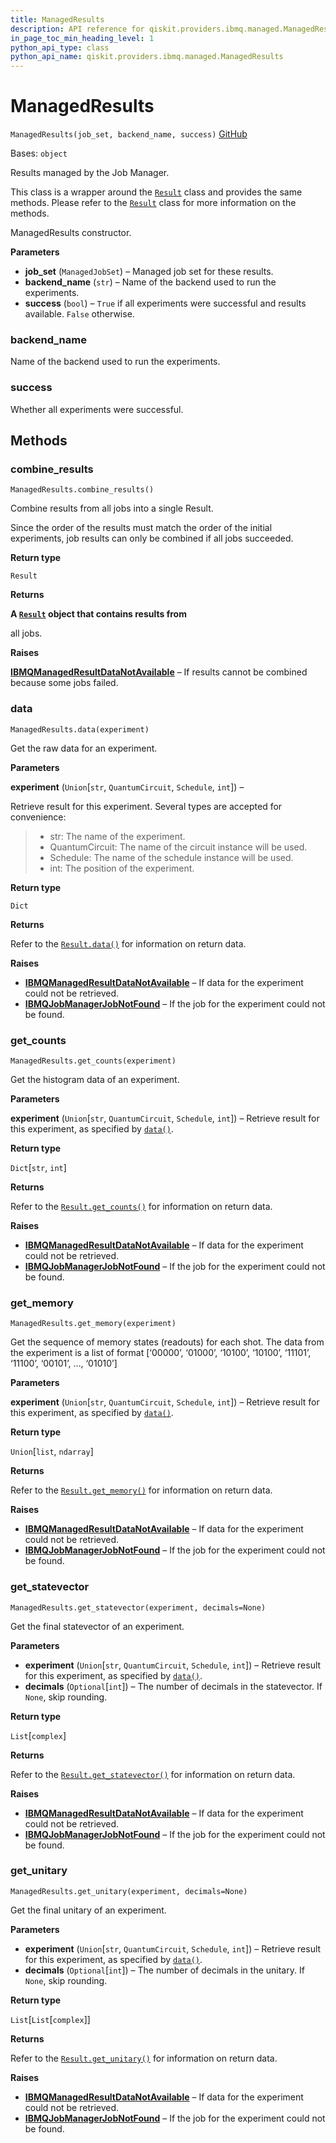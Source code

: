 ```yaml
---
title: ManagedResults
description: API reference for qiskit.providers.ibmq.managed.ManagedResults
in_page_toc_min_heading_level: 1
python_api_type: class
python_api_name: qiskit.providers.ibmq.managed.ManagedResults
---
```


# ManagedResults

<span id="qiskit.providers.ibmq.managed.ManagedResults" />

`ManagedResults(job_set, backend_name, success)` [GitHub](https://github.com/qiskit/qiskit-ibmq-provider/tree/stable/0.17/qiskit/providers/ibmq/managed/managedresults.py "view source code")

Bases: `object`

Results managed by the Job Manager.

This class is a wrapper around the [`Result`](qiskit.result.Result "qiskit.result.Result") class and provides the same methods. Please refer to the [`Result`](qiskit.result.Result "qiskit.result.Result") class for more information on the methods.

ManagedResults constructor.

**Parameters**

*   **job\_set** (`ManagedJobSet`) – Managed job set for these results.
*   **backend\_name** (`str`) – Name of the backend used to run the experiments.
*   **success** (`bool`) – `True` if all experiments were successful and results available. `False` otherwise.

<span id="qiskit.providers.ibmq.managed.ManagedResults.backend_name" />

### backend\_name

Name of the backend used to run the experiments.

<span id="qiskit.providers.ibmq.managed.ManagedResults.success" />

### success

Whether all experiments were successful.

## Methods

### combine\_results

<span id="qiskit.providers.ibmq.managed.ManagedResults.combine_results" />

`ManagedResults.combine_results()`

Combine results from all jobs into a single Result.

<Admonition title="Note" type="note">
  Since the order of the results must match the order of the initial experiments, job results can only be combined if all jobs succeeded.
</Admonition>

**Return type**

`Result`

**Returns**

**A [`Result`](qiskit.result.Result "qiskit.result.Result") object that contains results from**

all jobs.

**Raises**

[**IBMQManagedResultDataNotAvailable**](qiskit.providers.ibmq.managed.IBMQManagedResultDataNotAvailable "qiskit.providers.ibmq.managed.IBMQManagedResultDataNotAvailable") – If results cannot be combined because some jobs failed.

### data

<span id="qiskit.providers.ibmq.managed.ManagedResults.data" />

`ManagedResults.data(experiment)`

Get the raw data for an experiment.

**Parameters**

**experiment** (`Union`\[`str`, `QuantumCircuit`, `Schedule`, `int`]) –

Retrieve result for this experiment. Several types are accepted for convenience:

> *   str: The name of the experiment.
> *   QuantumCircuit: The name of the circuit instance will be used.
> *   Schedule: The name of the schedule instance will be used.
> *   int: The position of the experiment.

**Return type**

`Dict`

**Returns**

Refer to the [`Result.data()`](qiskit.result.Result#data "qiskit.result.Result.data") for information on return data.

**Raises**

*   [**IBMQManagedResultDataNotAvailable**](qiskit.providers.ibmq.managed.IBMQManagedResultDataNotAvailable "qiskit.providers.ibmq.managed.IBMQManagedResultDataNotAvailable") – If data for the experiment could not be retrieved.
*   [**IBMQJobManagerJobNotFound**](qiskit.providers.ibmq.managed.IBMQJobManagerJobNotFound "qiskit.providers.ibmq.managed.IBMQJobManagerJobNotFound") – If the job for the experiment could not be found.

### get\_counts

<span id="qiskit.providers.ibmq.managed.ManagedResults.get_counts" />

`ManagedResults.get_counts(experiment)`

Get the histogram data of an experiment.

**Parameters**

**experiment** (`Union`\[`str`, `QuantumCircuit`, `Schedule`, `int`]) – Retrieve result for this experiment, as specified by [`data()`](qiskit.providers.ibmq.managed.ManagedResults#data "qiskit.providers.ibmq.managed.ManagedResults.data").

**Return type**

`Dict`\[`str`, `int`]

**Returns**

Refer to the [`Result.get_counts()`](qiskit.result.Result#get_counts "qiskit.result.Result.get_counts") for information on return data.

**Raises**

*   [**IBMQManagedResultDataNotAvailable**](qiskit.providers.ibmq.managed.IBMQManagedResultDataNotAvailable "qiskit.providers.ibmq.managed.IBMQManagedResultDataNotAvailable") – If data for the experiment could not be retrieved.
*   [**IBMQJobManagerJobNotFound**](qiskit.providers.ibmq.managed.IBMQJobManagerJobNotFound "qiskit.providers.ibmq.managed.IBMQJobManagerJobNotFound") – If the job for the experiment could not be found.

### get\_memory

<span id="qiskit.providers.ibmq.managed.ManagedResults.get_memory" />

`ManagedResults.get_memory(experiment)`

Get the sequence of memory states (readouts) for each shot. The data from the experiment is a list of format \[‘00000’, ‘01000’, ‘10100’, ‘10100’, ‘11101’, ‘11100’, ‘00101’, …, ‘01010’]

**Parameters**

**experiment** (`Union`\[`str`, `QuantumCircuit`, `Schedule`, `int`]) – Retrieve result for this experiment, as specified by [`data()`](qiskit.providers.ibmq.managed.ManagedResults#data "qiskit.providers.ibmq.managed.ManagedResults.data").

**Return type**

`Union`\[`list`, `ndarray`]

**Returns**

Refer to the [`Result.get_memory()`](qiskit.result.Result#get_memory "qiskit.result.Result.get_memory") for information on return data.

**Raises**

*   [**IBMQManagedResultDataNotAvailable**](qiskit.providers.ibmq.managed.IBMQManagedResultDataNotAvailable "qiskit.providers.ibmq.managed.IBMQManagedResultDataNotAvailable") – If data for the experiment could not be retrieved.
*   [**IBMQJobManagerJobNotFound**](qiskit.providers.ibmq.managed.IBMQJobManagerJobNotFound "qiskit.providers.ibmq.managed.IBMQJobManagerJobNotFound") – If the job for the experiment could not be found.

### get\_statevector

<span id="qiskit.providers.ibmq.managed.ManagedResults.get_statevector" />

`ManagedResults.get_statevector(experiment, decimals=None)`

Get the final statevector of an experiment.

**Parameters**

*   **experiment** (`Union`\[`str`, `QuantumCircuit`, `Schedule`, `int`]) – Retrieve result for this experiment, as specified by [`data()`](qiskit.providers.ibmq.managed.ManagedResults#data "qiskit.providers.ibmq.managed.ManagedResults.data").
*   **decimals** (`Optional`\[`int`]) – The number of decimals in the statevector. If `None`, skip rounding.

**Return type**

`List`\[`complex`]

**Returns**

Refer to the [`Result.get_statevector()`](qiskit.result.Result#get_statevector "qiskit.result.Result.get_statevector") for information on return data.

**Raises**

*   [**IBMQManagedResultDataNotAvailable**](qiskit.providers.ibmq.managed.IBMQManagedResultDataNotAvailable "qiskit.providers.ibmq.managed.IBMQManagedResultDataNotAvailable") – If data for the experiment could not be retrieved.
*   [**IBMQJobManagerJobNotFound**](qiskit.providers.ibmq.managed.IBMQJobManagerJobNotFound "qiskit.providers.ibmq.managed.IBMQJobManagerJobNotFound") – If the job for the experiment could not be found.

### get\_unitary

<span id="qiskit.providers.ibmq.managed.ManagedResults.get_unitary" />

`ManagedResults.get_unitary(experiment, decimals=None)`

Get the final unitary of an experiment.

**Parameters**

*   **experiment** (`Union`\[`str`, `QuantumCircuit`, `Schedule`, `int`]) – Retrieve result for this experiment, as specified by [`data()`](qiskit.providers.ibmq.managed.ManagedResults#data "qiskit.providers.ibmq.managed.ManagedResults.data").
*   **decimals** (`Optional`\[`int`]) – The number of decimals in the unitary. If `None`, skip rounding.

**Return type**

`List`\[`List`\[`complex`]]

**Returns**

Refer to the [`Result.get_unitary()`](qiskit.result.Result#get_unitary "qiskit.result.Result.get_unitary") for information on return data.

**Raises**

*   [**IBMQManagedResultDataNotAvailable**](qiskit.providers.ibmq.managed.IBMQManagedResultDataNotAvailable "qiskit.providers.ibmq.managed.IBMQManagedResultDataNotAvailable") – If data for the experiment could not be retrieved.
*   [**IBMQJobManagerJobNotFound**](qiskit.providers.ibmq.managed.IBMQJobManagerJobNotFound "qiskit.providers.ibmq.managed.IBMQJobManagerJobNotFound") – If the job for the experiment could not be found.

